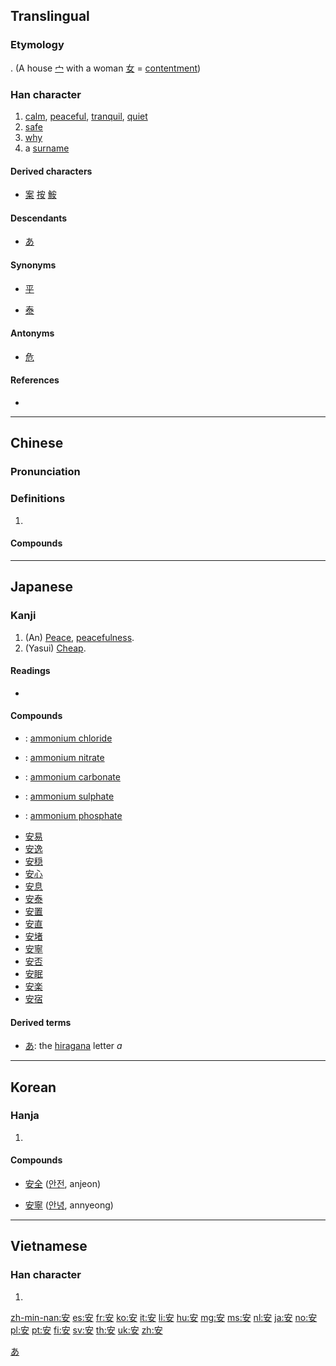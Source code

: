 ==Translingual==
{{stroke order|type=animate}}

===Etymology===
{{Han etyl}}
{{Han compound|宀|女|ls=ic}}. (A house [[宀]] with a woman [[女]] = [[contentment]])

===Han character===
{{Han char|rn=40|rad=宀|as=03|sn=6|four=30404|canj=JV|ids=⿱宀女}}

# [[calm]], [[peaceful]], [[tranquil]], [[quiet]]
# [[safe]]
# [[why]]
# a [[surname]]

====Derived characters====
* [[案]] [[按]] [[鮟]]

====Descendants====
* [[あ]]

====Synonyms====
* {{sense|calm}} [[平]]
* {{sense|tranquil}} [[泰]]

====Antonyms====
* {{sense|safe}} [[危]]

====References====
* {{Han ref|kx=0282.080|dkj=07072|dj=0552.050|hdz=20913.090|uh=5B89|ud=23433|bh=A677|bd=42615}}

----

==Chinese==
{{zh-forms}}

===Pronunciation===
{{zh-pron
|m=ān,yāo,yào
|c=on1,ngon1
|h=pfs=ôn
|mn=an
|mc=y
|oc=y
|ma=Zh-an.ogg
|mna=Taiwanese-The_Vowel_a.ogg
|cat=a,adv,pn
}}

===Definitions===
{{zh-hanzi}}

# {{rfdef|lang=zh}}

====Compounds====
{{attention|zh|needs conversion to traditional}}

{{der5
|[[安邦定国]]
|[[安不上]]
|[[安步当车]]
|[[安插]]
|[[安道尔]]
|{{zh-l|安德魯}}
|[[安抵]]
|[[安定]]
|[[安堵]]
|[[安顿]]
|[[安放]]
|[[安分]]
|[[安分守己]]
|[[安抚]]
|[[安咐]]
|[[安哥拉]]
|[[安好]]
|[[安家]]
|[[安家费]]
|[[安家立业]]
|[[安家落户]]
|[[安静]]
|[[安居]]
|[[安居工程]]
|[[安居乐业]]
|[[安康]]
|[[安拉]]
|[[安乐]]
|[[安乐死]]
|[[安乐窝]]
|[[安乐椅]]
|[[安理会]]
|[[安眠]]
|[[安眠药]]
|[[安民]]
|[[安民告示]]
|[[安那其主义]]
|[[安宁]]
|[[安排]]
|[[安培]]
|[[安培计]]
|[[安培小时]]
|[[安贫乐道]]
|[[安寝]]
|[[安全]]
|[[安全玻璃]]
|[[安全带]]
|[[安全岛]]
|[[安全灯]]
|[[安全电压]]
|[[安全阀]]
|[[安全理事会]]
|[[安全帽]]
|[[安全门]]
|[[安全剃刀]]
|[[安全系数]]
|[[安然]]
|[[安然无恙]]
|[[安如磐石]]
|[[安如泰山]]
|[[安设]]
|[[安身]]
|[[安身立命]]
|[[安神]]
|[[安生]]
|[[安适]]
|[[安舒]]
|[[安睡]]
|[[安泰]]
|[[安提瓜和巴布达]]
|[[安恬]]
|[[安土重迁]]
|[[安妥]]
|[[安危]]
|[[安慰]]
|[[安稳]]
|[[安息]]
|[[安息日]]
|[[安息香]]
|[[安息香酸]]
|[[安闲]]
|[[安详]]
|[[安享]]
|[[安歇]]
|[[安心]]
|[[安心落意]]
|[[安逸]], [[安佚]]
|[[安营]]
|[[安营扎寨]]
|[[安于]]
|[[安葬]]
|[[安扎]]
|[[安枕]]
|[[安知]]
|[[安之若素]]
|[[安置]]
|[[安装]]
}}

----

==Japanese==

===Kanji===
{{ja-kanji|grade=3|rs=宀03安}}

# (An) [[peace|Peace]], [[peacefulness]].
# (Yasui) [[cheap|Cheap]].

====Readings====
* {{ja-readings|goon=[[あん]] (an)|kanon=[[あん]] (an)|kun=[[やすい]] (yasui), [[やすらか]] (yasuraka), [[やすんじる]] (yasunjiru), [[いずくんぞ]] (izukunzo)|nanori=[[あ]] (a)}}

====Compounds====
{{der-top|Compounds}}
* {{ja-r|塩安|えんあん}}: [[ammonium chloride]]
* {{ja-r|硝安|しょうあん}}: [[ammonium nitrate]]
* {{ja-r|炭安|たんあん}}: [[ammonium carbonate]]
* {{ja-r|硫安|りゅうあん}}: [[ammonium sulphate]]
* {{ja-r|燐安|りんあん}}: [[ammonium phosphate]]
* [[安易]]
* [[安逸]]
* [[安穏]]
* [[安心]]
* [[安息]]
* [[安泰]]
* [[安置]]
* [[安直]]
* [[安堵]]
* [[安寧]]
* [[安否]]
* [[安眠]]
* [[安楽]]
* [[安宿]]
{{bottom}}

====Derived terms====
* [[あ]]: the [[hiragana]] letter ''a''

[[Category:Han characters from which hiragana were derived|あ]]

----

==Korean==

===Hanja===
{{ko-hanja|hangeul=안|rv=an|mr=an}}

# {{defn|lang=ko|sort=宀03}}

====Compounds====
{{top2}}
* [[安全]] ([[안전]], anjeon)
{{mid2}}
* [[安寧]] ([[안녕]], annyeong)
{{bottom}}

----

==Vietnamese==

===Han character===
{{vi-hantu|[[an]], [[yên]]|rs=宀03}}

# {{defn|lang=vi|sort=宀03}}

[[zh-min-nan:安]]
[[es:安]]
[[fr:安]]
[[ko:安]]
[[it:安]]
[[li:安]]
[[hu:安]]
[[mg:安]]
[[ms:安]]
[[nl:安]]
[[ja:安]]
[[no:安]]
[[pl:安]]
[[pt:安]]
[[fi:安]]
[[sv:安]]
[[th:安]]
[[uk:安]]
[[zh:安]]